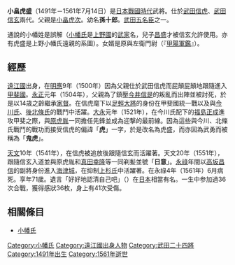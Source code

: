 {{expand|time=2013-09-21T15:40:40+00:00}}
{{unreferenced|time=2013-09-21T15:40:40+00:00}}
{{japanese|japanese=小畠 虎盛|kana=おばた とらもり|romaji=Obata Toramori}}
'''小畠虎盛'''（1491年－1561年7月14日）是[[日本戰國時代|日本戰國時代]]武將。仕於[[武田信虎|武田信虎]]、[[武田信玄|武田信玄]]兩代。父親是[[小畠虎次|小畠虎次]]。幼名'''孫十郎'''。[[武田五名臣|武田五名臣]]之一。

通說的小幡姓是誤解（[[小幡氏|小幡氏]]是[[上野國|上野國]]的[[武家|武家]]名，兒子[[小幡昌盛|昌盛]]才被信玄允許使用。亦有虎盛是上野小幡氏遠親的系圖）。女婿是原與左衛門尉（『[[甲陽軍鑑|甲陽軍鑑]]』）。

== 經歷 ==
[[遠江國|遠江國]]出身，在[[明應_(日本)|明應]]9年（1500年）因為父親仕於武田信虎而屁顛屁顛地跟隨進入[[甲斐國|甲斐國]]。[[永正|永正]]元年（1504年），父親為了鎮壓[[今井信是|今井信是]]的叛亂而出陣並被討死，於是以14歳之齡繼承[[家督|家督]]。在信虎麾下以[[足輕大將|足輕大將]]的身份在甲斐國統一戰以及與[[今川氏|今川氏]]、[[後北條氏|後北條氏]]的戰鬥中活躍。[[大永|大永]]元年（1521年），在今川氏配下的[[福島正成|福島正成]]進攻甲斐之際，與[[原虎胤|原虎胤]]一同擔任先鋒並成為迎撃的最前線。因為這些與今川、北條氏戰鬥的戰功而接受信虎的偏諱「'''虎'''」一字，於是改名為虎盛，而亦因為武勇而被稱為「'''鬼虎'''」。

[[天文_(後奈良天皇)|天文]]10年（1541年），在信虎被追放後跟隨信玄而活躍著。天文20年（1551年），跟隨信玄入道並與原虎胤和[[真田幸隆|真田幸隆]]等一同剃髪並號「'''日意'''」。[[永祿|永祿]]年間以[[高坂昌信|高坂昌信]]的副將身份進入[[海津城|海津城]]，在抑制[[上杉氏|上杉氏]]中活躍著。在永祿4年（1561年）6月病死。享年71歲。遺言「好好地認清自己吧」（{{lang|ja|よくみのほどをしれ}}）在[[日本|日本]]相當有名。一生中参加過36次合戰，獲得感狀36枚，身上有41次受傷。

== 相關條目 ==
*[[小幡氏|小幡氏]]

[[Category:小幡氏|Category:小幡氏]]
[[Category:遠江國出身人物|Category:遠江國出身人物]]
[[Category:武田二十四將|Category:武田二十四將]]
[[Category:1491年出生|Category:1491年出生]]
[[Category:1561年逝世|Category:1561年逝世]]